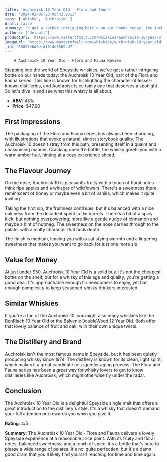 ```yaml
---
title: 'Auchroisk 10 Year Old - Flora and Fauna'
date: '2024-02-05T20:09:42.931Z'
tags: ['Whisky', 'Auchroisk' ]
draft: false
summary: 'e got a rather intriguing bottle on our hands today: the Auchroisk 10 Year Old, part of the Flora and Fauna series. This line is k...'
authors: ['default']
productUrl: 'https://www.masterofmalt.com/whiskies/auchroisk-10-year-old-whisky/'
imageUrl: 'https://www.masterofmalt.com/whiskies/auchroisk-10-year-old-whisky.jpg'
_id: '65897ebd8efdf61dd5509cd7'
---
```

        
        # Auchroisk 10 Year Old - Flora and Fauna Review

Stepping into the world of Speyside whiskies, we've got a rather intriguing bottle on our hands today: the Auchroisk 10 Year Old, part of the Flora and Fauna series. This line is known for highlighting the character of lesser-known distilleries, and Auchroisk is certainly one that deserves a spotlight. So let's dive in and see what this whisky is all about.

- **ABV**: 43%
- **Price**: $47.90

## First Impressions

The packaging of the Flora and Fauna series has always been charming, with illustrations that evoke a natural, almost storybook quality. The Auchroisk 10 doesn't stray from this path, presenting itself in a quaint and unassuming manner. Cracking open the bottle, the whisky greets you with a warm amber hue, hinting at a cozy experience ahead.

## The Flavour Journey

On the nose, Auchroisk 10 is pleasantly fruity with a touch of floral notes — think ripe apples and a whisper of wildflowers. There's a sweetness there, reminiscent of honey or maybe even a bit of vanilla, which makes it quite inviting.

Taking the first sip, the fruitiness continues, but it's balanced with a nice oakiness from the decade it spent in the barrels. There's a bit of a spicy kick, but nothing overpowering; more like a gentle nudge of cinnamon and maybe a hint of nutmeg. The sweetness on the nose carries through to the palate, with a malty character that adds depth.

The finish is medium, leaving you with a satisfying warmth and a lingering sweetness that makes you want to go back for just one more sip.

## Value for Money

At just under $50, Auchroisk 10 Year Old is a solid buy. It's not the cheapest bottle on the shelf, but for a whisky of this age and quality, you're getting a good deal. It's approachable enough for newcomers to enjoy, yet has enough complexity to keep seasoned whisky drinkers interested.

## Similar Whiskies

If you're a fan of the Auchroisk 10, you might also enjoy whiskies like the BenRiach 10 Year Old or the Balvenie DoubleWood 12 Year Old. Both offer that lovely balance of fruit and oak, with their own unique twists.

## The Distillery and Brand

Auchroisk isn't the most famous name in Speyside, but it has been quietly producing whisky since 1974. The distillery is known for its clean, light spirit, which makes it a great candidate for a gentler aging process. The Flora and Fauna series has been a great way for whisky lovers to get to know distilleries like Auchroisk, which might otherwise fly under the radar.

## Conclusion

The Auchroisk 10 Year Old is a delightful Speyside single malt that offers a great introduction to the distillery's style. It's a whisky that doesn't demand your full attention but rewards you when you give it.

**Rating**: 4/5

**Summary**: The Auchroisk 10 Year Old - Flora and Fauna delivers a lovely Speyside experience at a reasonable price point. With its fruity and floral notes, balanced sweetness, and a touch of spice, it's a bottle that's sure to please a wide range of palates. It's not quite perfection, but it's a damn good dram that you'll likely find yourself reaching for time and time again.
      